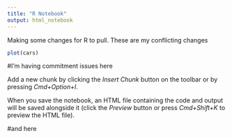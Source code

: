 ```yaml
---
title: "R Notebook"
output: html_notebook
---
```


Making some changes for R to pull. These are my conflicting changes 

```r
plot(cars)
```

#I'm having commitment issues here 

Add a new chunk by clicking the *Insert Chunk* button on the toolbar or by pressing *Cmd+Option+I*.

When you save the notebook, an HTML file containing the code and output will be saved alongside it (click the *Preview* button or press *Cmd+Shift+K* to preview the HTML file).

#and here

